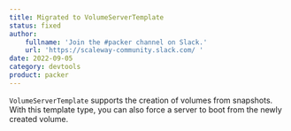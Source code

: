 ```yaml
---
title: Migrated to VolumeServerTemplate
status: fixed
author:
    fullname: 'Join the #packer channel on Slack.'
    url: 'https://scaleway-community.slack.com/ '
date: 2022-09-05
category: devtools
product: packer
---
```


`VolumeServerTemplate` supports the creation of volumes from snapshots. With this template type, you can also force a server to boot from the newly created volume.